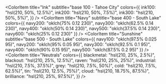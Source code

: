 
<Meta title="Colors" />

<ColorPalette>
  <ColorItem
    title="Mullen"
    subtitle="base 100 - Tahoe City"
    colors={{
      mullen100: "hsl(0, 50%, 50%)",
      mullen200: "hsl(0, 50%, 37.5%)",
      mullen300: "hsl(0, 50%, 25%)",
    }}
  />
  <ColorItem
    title="Sand"
    subtitle="base 100 - Tahoe City"
    colors={{
      sand100: "hsl(25, 37%, 95%)",
      sand150: "hsl(25, 37%, 92.5%)",
      sand200: "hsl(25, 37%, 87.5%)",
      sand300: "hsl(25, 37%, 75%)",
    }}
  />

  <ColorItem
    title="Ink"
    subtitle="base 100 - Tahoe City"
    colors={{
      ink100: "hsl(210, 50%, 12.5%)",
      ink200: "hsl(210, 50%, 7.5%)",
      ink300: "hsl(210, 50%, 5%)",
    }}
  />
  <ColorItem
    title="Navy"
    subtitle="base 400 - South Lake"
    colors={{
      navy200: "oklch(75% 0.12 230)",
      navy300: "oklch(62.5% 0.14 230)",
      navy400: "oklch(50% 0.14 230)",
      navy500: "oklch(37.5% 0.14 230)",
      navy600: "oklch(25% 0.12 230)"
    }}
  />
  <ColorItem
    title="Sunshine"
    subtitle="base 500 - South Lake"
    colors={{
      navy100: "oklch(97.5% 0.025 95)",
      navy200: "oklch(95% 0.05 95)",
      navy300: "oklch(92.5% 0.1 95)",
      navy400: "oklch(90% 0.15 95)",
      navy500: "oklch(87.5% 0.2 95)"
    }}
  />
  <ColorItem
    title="Neutrals"
    colors={{
      blackmetal: "hsl(210, 25%, 2.5%)",
      blackout: "hsl(210, 25%, 12.5%)",
      raven: "hsl(210, 25%, 25%)",
      industrial: "hsl(210, 7.5%, 37.5%)",
      grey: "hsl(210, 7.5%, 50%)",
      cold: "hsl(210, 7.5%, 62.5%)",
      tin: "hsl(210, 12.5%, 75%)",
      cloud: "hsl(210, 18.75%, 87.5%)",
      brilliance: "hsl(210, 25%, 97.5%)",
    }}
  />
</ColorPalette>
